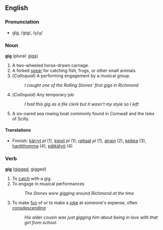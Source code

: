==English==

===Pronunciation===
*gĭg, /ɡɪɡ/, /<tt>gIg</tt>/

===Noun===
'''gig''' (plural: [[gigs]])

# A two-wheeled horse-drawn carriage.
# A forked [[spear]] for catching fish, frogs, or other small animals.
# (''Colloquial'') A performing engagement by a musical group.
#: ''I caught one of the Rolling Stones' first gigs in Richmond''
# (''Colloquial'') Any temporary job
#: ''I had this gig as a file clerk but it wasn't my style so I left''
# A six-oared sea rowing boat commonly found in Cornwall and the Isles of Scilly.

====Translations====
*Finnish: [[kärryt]] ''pl'' (1), [[kiesit]] ''pl'' (1), [[rattaat]] ''pl'' (1), [[atrain]] (2), [[keikka]] (3), [[hanttihomma]] (4), [[pätkätyö]] (4)

===Verb===
'''gig''' ([[gigged]], gigged)

# To [[catch]] with a gig.
# To engage in musical performances
#: ''The Stones were gigging around Richmond at the time''
# To make [[fun]] of or to make a [[joke]] at someone's expense, often [[consdescending]]
#: ''His older cousin was just gigging him about being in love with that girl from school.''